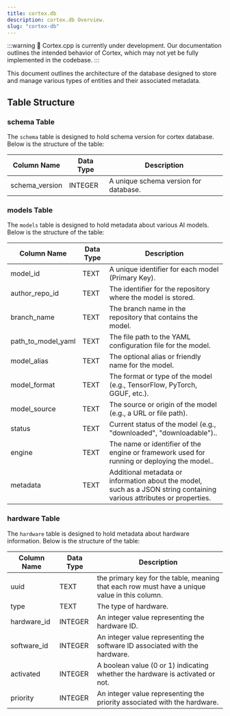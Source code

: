 ```yaml
---
title: cortex.db
description: cortex.db Overview.
slug: "cortex-db"
---
```



:::warning
🚧 Cortex.cpp is currently under development. Our documentation outlines the intended behavior of Cortex, which may not yet be fully implemented in the codebase.
:::

This document outlines the architecture of the database designed to store and manage various types of entities and their associated metadata.

## Table Structure
### schema Table
The `schema` table is designed to hold schema version for cortex database. Below is the structure of the table:

| Column Name        | Data Type | Description                                             |
|--------------------|-----------|---------------------------------------------------------|
| schema_version     | INTEGER   | A unique schema version for database.                   |

### models Table
The `models` table is designed to hold metadata about various AI models. Below is the structure of the table:

| Column Name        | Data Type | Description                                             |
|--------------------|-----------|---------------------------------------------------------|
| model_id           | TEXT      | A unique identifier for each model (Primary Key).      |
| author_repo_id     | TEXT      | The identifier for the repository where the model is stored. |
| branch_name        | TEXT      | The branch name in the repository that contains the model. |
| path_to_model_yaml | TEXT      | The file path to the YAML configuration file for the model. |
| model_alias        | TEXT      | The optional alias or friendly name for the model. |
| model_format       | TEXT      | The format or type of the model (e.g., TensorFlow, PyTorch, GGUF, etc.). |
| model_source       | TEXT      | The source or origin of the model (e.g., a URL or file path). |
| status             | TEXT      | Current status of the model (e.g., "downloaded", "downloadable").. |
| engine             | TEXT      | The name or identifier of the engine or framework used for running or deploying the model.. |
| metadata           | TEXT      | Additional metadata or information about the model, such as a JSON string containing various attributes or properties. |

### hardware Table
The `hardware` table is designed to hold metadata about hardware information. Below is the structure of the table:

| Column Name        | Data Type | Description                                             |
|--------------------|-----------|---------------------------------------------------------|
| uuid               | TEXT      | the primary key for the table, meaning that each row must have a unique value in this column.      |
| type               | TEXT      | The type of hardware. |
| hardware_id        | INTEGER   | An integer value representing the hardware ID. |
| software_id        | INTEGER   | An integer value representing the software ID associated with the hardware. |
| activated          | INTEGER   | A boolean value (0 or 1) indicating whether the hardware is activated or not. |
| priority           | INTEGER   | An integer value representing the priority associated with the hardware. |

